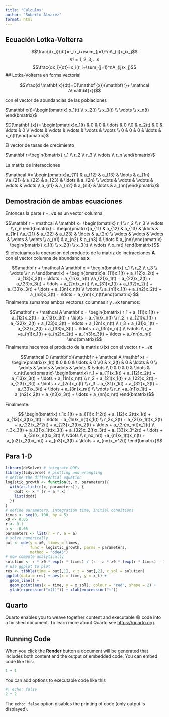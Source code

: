 ```yaml
---
title: "Cálculos"
author: "Roberto Álvarez"
format: html
---
```


## Ecuación Lotka-Volterra

$$\frac{dx_i}{dt}=r_ix_i+\sum_{j=1}^nA_{ij}x_ix_j$$ $$\forall i=1,2,3,\ldots n$$ $$\frac{dx_i}{dt}=x_i(r_i+\sum_{j=1}^nA_{ij}x_j)$$ 
## Lotka-Volterra en forma vectorial

$$\frac{d \mathbf x}{dt}=D(\mathbf {x})(\mathbf{r}+ \mathcal A\mathbf{x})$$

con el vector de abundancias de las poblaciones

$\mathbf x(t)=\begin{bmatrix} x_1(t) \\ x_2(t) \\ x_3(t) \\ \vdots \\ x_n(t) \end{bmatrix}$

$D(\mathbf {x})= \begin{pmatrix}x_1(t) & 0 & 0 & \ldots & 0 \\0 & x_2(t) & 0 & \ldots & 0 \\ \vdots & \vdots & \vdots & \vdots & \vdots \\ 0 & 0 & 0 & \ldots & x_n(t)\end{pmatrix}$

El vector de tasas de crecimiento

$\mathbf r=\begin{bmatrix} r_1 \\ r_2 \\ r_3 \\ \vdots \\ r_n \end{bmatrix}$

La matriz de interacciones

$\mathcal A= \begin{pmatrix}a_{11} & a_{12} & a_{13} & \ldots & a_{1n} \\a_{21} & a_{22} & a_{23} & \ldots & a_{2n} \\ \vdots & \vdots & \vdots & \vdots & \vdots \\ a_{n1} & a_{n2} & a_{n3} & \ldots & a_{nn}\end{pmatrix}$

## Demostración de ambas ecuaciones
Entonces la parte $\mathbf r + \mathcal A \mathbf x$ es un vector columna

$$\mathbf r + \mathcal A \mathbf x= \begin{bmatrix} r_1 \\ r_2 \\ r_3 \\ \vdots \\ r_n \end{bmatrix} +  \begin{pmatrix}a_{11} & a_{12} & a_{13} & \ldots & a_{1n} \\a_{21} & a_{22} & a_{23} & \ldots & a_{2n} \\ \vdots & \vdots & \vdots & \vdots & \vdots \\ a_{n1} & a_{n2} & a_{n3} & \ldots & a_{nn}\end{pmatrix}  \begin{bmatrix} x_1(t) \\ x_2(t) \\ x_3(t) \\ \vdots \\ x_n(t) \end{bmatrix}$$
Si efectuamos la operación del producto de la matriz de inetracciones $\mathbf A$ con el vector columna de abundancias $\mathbf x$

$$\mathbf r + \mathcal A \mathbf x = \begin{bmatrix} r_1 \\ r_2 \\ r_3 \\ \vdots \\ r_n \end{bmatrix} +  \begin{bmatrix}a_{11}x_1(t) + a_{12}x_2(t) + a_{13}x_3(t) + \ldots + a_{1n}x_n(t) \\a_{21}x_1(t) + a_{22}x_2(t) + a_{23}x_3(t) + \ldots + a_{2n}x_n(t) \\ a_{31}x_1(t) + a_{32}x_2(t) + a_{33}x_3(t) + \ldots + a_{3n}x_n(t) \\ \vdots  \\ a_{n1}x_1(t) + a_{n2}x_2(t) + a_{n3}x_3(t) + \ldots + a_{nn}x_n(t)\end{bmatrix} $$
Finalmente sumamos ambos vectores columnas $\mathbf r$ y $\mathcal A \mathbf x$ tenemos:

$$\mathbf r + \mathcal A \mathbf x =  \begin{bmatrix} r_1 + a_{11}x_1(t) + a_{12}x_2(t) + a_{13}x_3(t) + \ldots + a_{1n}x_n(t) \\ r_2 + a_{21}x_1(t) + a_{22}x_2(t) + a_{23}x_3(t) + \ldots + a_{2n}x_n(t)  \\ r_3  + a_{31}x_1(t) + a_{32}x_2(t) + a_{33}x_3(t) + \ldots + a_{3n}x_n(t) \\ \vdots \\ r_n +a_{n1}x_1(t) + a_{n2}x_2(t) + a_{n3}x_3(t) + \ldots + a_{nn}x_n(t)  \end{bmatrix}$$
Finalmente hacemos el producto de la matriz $\mathcal D (\mathbf x)$ con el vector $\mathbf r + \mathcal A \mathbf x$


$$\mathcal D (\mathbf x)(\mathbf r + \mathcal A \mathbf x) = \begin{pmatrix}x_1(t) & 0 & 0 & \ldots & 0 \\0 & x_2(t) & 0 & \ldots & 0 \\ \vdots & \vdots & \vdots & \vdots & \vdots \\ 0 & 0 & 0 & \ldots & x_n(t)\end{pmatrix} \begin{bmatrix} r_1 + a_{11}x_1(t) + a_{12}x_2(t) + a_{13}x_3(t) + \ldots + a_{1n}x_n(t) \\ r_2 + a_{21}x_1(t) + a_{22}x_2(t) + a_{23}x_3(t) + \ldots + a_{2n}x_n(t)  \\ r_3  + a_{31}x_1(t) + a_{32}x_2(t) + a_{33}x_3(t) + \ldots + a_{3n}x_n(t) \\ \vdots \\ r_n +a_{n1}x_1(t) + a_{n2}x_2(t) + a_{n3}x_3(t) + \ldots + a_{nn}x_n(t)  \end{bmatrix}$$

Finalmente:

$$ \begin{bmatrix} r_1x_1(t) + a_{11}x_1^2(t) + a_{12}x_2(t)x_1(t) + a_{13}x_3(t)x_1(t) + \ldots + a_{1n}x_n(t)x_1(t) \\ r_2x_2(t) + a_{21}x_1(t)x_2(t) + a_{22}x_2^2(t) + a_{23}x_3(t)x_2(t) + \ldots + a_{2n}x_n(t)x_2(t)  \\ r_3x_3(t)  + a_{31}x_1(t)x_3(t) + a_{32}x_2(t)x_3(t) + a_{33}x_3^2(t) + \ldots + a_{3n}x_n(t)x_3(t) \\ \vdots \\ r_nx_n(t) +a_{n1}x_1(t)x_n(t) + a_{n2}x_2(t)x_n(t) + a_{n3}x_3(t) + \ldots + a_{nn}x_n^2(t)  \end{bmatrix}$$


## Para 1-D

```r
library(deSolve) # integrate ODEs
library(tidyverse) # plotting and wrangling
# define the differential equation
logistic_growth <- function(t, x, parameters){
  with(as.list(c(x, parameters)), {
    dxdt <- x * (r + a * x)
    list(dxdt)
  })
}
# define parameters, integration time, initial conditions
times <- seq(0, 100, by = 5)
x0 <- 0.05
r <- 0.1
a <- -0.05
parameters <- list(r = r, a = a)
# solve numerically
out <- ode(y = x0, times = times, 
           func = logistic_growth, parms = parameters, 
           method = "ode45")
# now compute analytically
solution <- r * x0 * exp(r * times) / (r - a * x0 * (exp(r * times) - 1))
# use ggplot to plot
res <- tibble(time = out[,1], x_t = out[,2], x_sol = solution)
ggplot(data = res) + aes(x = time, y = x_t) + 
  geom_line() + 
  geom_point(aes(x = time, y = x_sol), colour = "red", shape = 2) + 
  ylab(expression("x(t)")) + xlab(expression("t"))
```


## Quarto

Quarto enables you to weave together content and executable 😃 code into a finished document. To learn more about Quarto see <https://quarto.org>.

## Running Code

When you click the **Render** button a document will be generated that includes both content and the output of embedded code. You can embed code like this:

```r
1 + 1
```

You can add options to executable code like this

```r
#| echo: false
2 * 2
```

The `echo: false` option disables the printing of code (only output is displayed).

